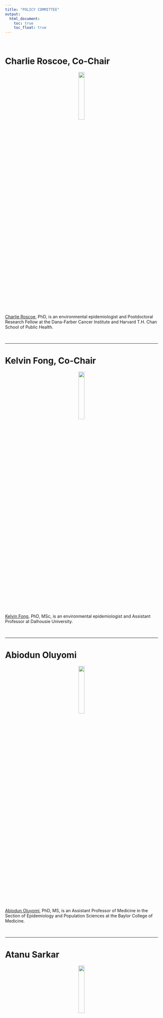 ```yaml
---
title: "POLICY COMMITTEE"
output:
  html_document:
    toc: true
    toc_float: true
---
```

<br>

# Charlie Roscoe, Co-Chair

<p align = "center">
<img src = "Images/CharlieRoscoe.jpg" style = "width:20%"> 
</p>

[Charlie Roscoe](https://www.hsph.harvard.edu/profile/charlie-roscoe/){target="_blank"}, PhD, is an environmental epidemiologist and Postdoctoral Research Fellow at the Dana-Farber Cancer Institute and Harvard T.H. Chan School of Public Health. 

<br>

***

# Kelvin Fong, Co-Chair

<p align = "center">
<img src = "Images/Kelvin.jpg" style = "width:20%"> 
</p>

[Kelvin Fong](https://kelvinfong.ca/){target="_blank"}, PhD, MSc, is an environmental epidemiologist and Assistant Professor at Dalhousie University. 

<br>

***

# Abiodun Oluyomi

<p align = "center">
<img src = "Images/Abiodun.jpeg" style = "width:20%"> 
</p>

[Abiodun Oluyomi](https://www.bcm.edu/people/view/abiodun-oluyomi-ph-d-m-s/9e7e0972-f9b7-11e6-8210-005056b104be){target="_blank"}, PhD, MS, is an Assistant Professor of Medicine in the Section of Epidemiology and Population Sciences at the Baylor College of Medicine.

<br>

***

# Atanu Sarkar

<p align = "center">
<img src = "Images/Atanu.jpg" style = "width:20%"> 
</p>

[Atanu Sarkur](https://www.med.mun.ca/Medicine/Faculty/Sarkar,-Atanu.aspx){target="_blank"}, is an Associate Professor of Environmental and Occupational Health at the Memorial University of Newfoundland. 
<br>

***

# George Thurston

<p align = "center">
<img src = "Images/George.png" style = "width:20%"> 
</p>

[George Thurston](https://med.nyu.edu/faculty/george-d-thurston){target="_blank"}, ScD, is a Professor of Medicine and Population Health at New York University Grossman School of Medicine. 
<br>

***

# Paul Villeneuve

<p align = "center">
<img src = "Images/Paul.jpg" style = "width:20%"> 
</p>

[Paul Villeneuve](https://carleton.ca/eoel/){target="_blank"}, PhD, is currently a Professor in the School of Mathematics and Statistics, while holding appointments in the Department of Health Sciences and in the Departments of Health Sciences and Neurosciences at Carleton University. 
<br>
